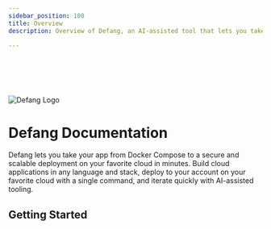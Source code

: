 ```yaml
---
sidebar_position: 100
title: Overview
description: Overview of Defang, an AI-assisted tool that lets you take your app from Docker Compose to a secure and scalable deployment on your favorite cloud in minutes.

---
```



# &nbsp;

<div style={{textAlign: "center"}}>
    <img src="/img/defang-logo.svg" alt="Defang Logo" style={{width: "200px", marginBottom: "2rem"}} />
    <h1>Defang Documentation</h1>
    <p>
        Defang lets you take your app from Docker Compose to a secure and scalable deployment on your favorite cloud in minutes. Build cloud applications in any language and stack, deploy to your account on your favorite cloud with a single command, and iterate quickly with AI-assisted tooling.
    </p>
    <h2>Getting Started</h2>
    <DocCardList
        items={[
            {
                type: "link",
                href: "/docs/intro/what-is-defang",
                label: "Learn more about Defang",
                description: "What is Defang and how does it work?",
            },
            {
                type: "link",
                href: "/docs/category/cli",
                label: "CLI Reference",
                description: "Use the Defang CLI to deploy your app",
            },
            {
                type: "link",
                href: "/docs/tutorials/deploy-to-playground",
                label: "Try Defang",
                description: "Deploy to our free Playground",
            },
            {
                type: "link",
                href: "/docs/tutorials/deploy-to-your-cloud",
                label: "Deploy to your own cloud",
                description: "When you're ready for production",
            },
        ]}
    />
</div>

